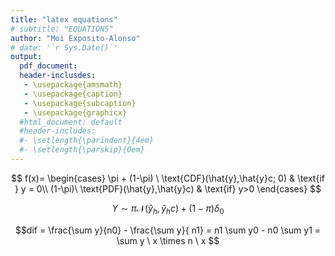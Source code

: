 ```yaml
---
title: "latex equations"
# subtitle: "EQUATIONS"
author: "Moi Exposito-Alonso"
# date: '`r Sys.Date()`'
output:
  pdf_document:
  header-inclusdes:
   - \usepackage{amsmath}
   - \usepackage{caption}
   - \usepackage{subcaption}
   - \usepackage{graphicx}
  #html_document: default
  #header-includes:
  #- \setlength{\parindent}{4em}
  #- \setlength{\parskip}{0em}
---
```



<!-- $$\ln P(Y | \vec{s},\pi,c,X) = \Bigg\{ \begin{tabular} $$ -->

<!-- $$ -->
<!-- \ln P(Y | \vec{s},\pi,c,X) = -->
<!--  \{ -->
<!--   \begin{tabular}{c} -->
<!--   if x=0; \theta \\ -->
<!--   if x>0; 1 -->
<!--   \end{tabular} -->
<!--  \} -->
<!-- $$ -->


$$
    f(x)= 
\begin{cases}
    \pi + (1-\pi) \  \text{CDF}(\hat{y},\hat{y}c; 0) & \text{if } y = 0\\
    (1-\pi)\ \text{PDF}(\hat{y},\hat{y}c)              & \text{if} y>0
\end{cases}
$$


$$Y  \sim   \pi  \mathcal{N} ( \hat{y}_h , \hat{y}_h c) + (1-\pi) \delta_0$$

$$dif = \frac{\sum y}{n0} - \frac{\sum y}{ n1}  = n1 \sum y0 - n0 \sum y1 = \sum y \  x \times n \ x $$


